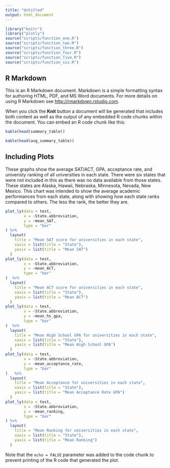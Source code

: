 ```yaml
---
title: "Untitled"
output: html_document
---
```


```r
library("knitr")
library("plotly")
source("scripts/function_one.R")
source("scripts/function_two.R")
source("scripts/function_three.R")
source("scripts/function_four.R")
source("scripts/function_five.R")
source("scripts/function_six.R")
```

## R Markdown

This is an R Markdown document. Markdown is a simple formatting syntax for authoring HTML, PDF, and MS Word documents. For more details on using R Markdown see <http://rmarkdown.rstudio.com>.

When you click the **Knit** button a document will be generated that includes both content as well as the output of any embedded R code chunks within the document. You can embed an R code chunk like this:

```r
kable(head(summary_table))
```

```r
kable(head(avg_summary_table))
```

## Including Plots

These graphs show the average SAT/ACT, GPA, acceptance rate, and univeristy ranking of all universities in each state. There were six states that were not included in this as there was no data available from those states. These states are Alaska, Hawaii, Nebraska, Minnesota, Nevada, New Mexico. This chart was intended to show the average academic performances from each state, along with showing how each state ranks compared to others. The less the rank, the better they are.
```r
plot_ly(data = test,
        x = ~State.abbreviation,
        y = ~mean_SAT,
        type = "bar"
) %>%
  layout(
    title = "Mean SAT score for universities in each state",
    xaxis = list(title = "State"),
    yaxis = list(title = "Mean SAT")
  )
plot_ly(data = test,
        x = ~State.abbreviation,
        y = ~mean_ACT,
        type = "bar"
)  %>%
  layout(
    title = "Mean ACT score for universities in each state",
    xaxis = list(title = "State"),
    yaxis = list(title = "Mean ACT")
  )
plot_ly(data = test,
        x = ~State.abbreviation,
        y = ~mean_hs_gpa,
        type = "bar"
)  %>%
  layout(
    title = "Mean High School GPA for universities in each state",
    xaxis = list(title = "State"),
    yaxis = list(title = "Mean High School GPA")
  )
plot_ly(data = test,
        x = ~State.abbreviation,
        y = ~mean_acceptance_rate,
        type = "bar"
)   %>%
  layout(
    title = "Mean Acceptance for universities in each state",
    xaxis = list(title = "State"),
    yaxis = list(title = "Mean Acceptance Rate GPA")
  )
plot_ly(data = test,
        x = ~State.abbreviation,
        y = ~mean_ranking,
        type = "bar"
) %>%
  layout(
    title = "Mean Ranking for universities in each state",
    xaxis = list(title = "State"),
    yaxis = list(title = "Mean Ranking")
  )
```

Note that the `echo = FALSE` parameter was added to the code chunk to prevent printing of the R code that generated the plot.
